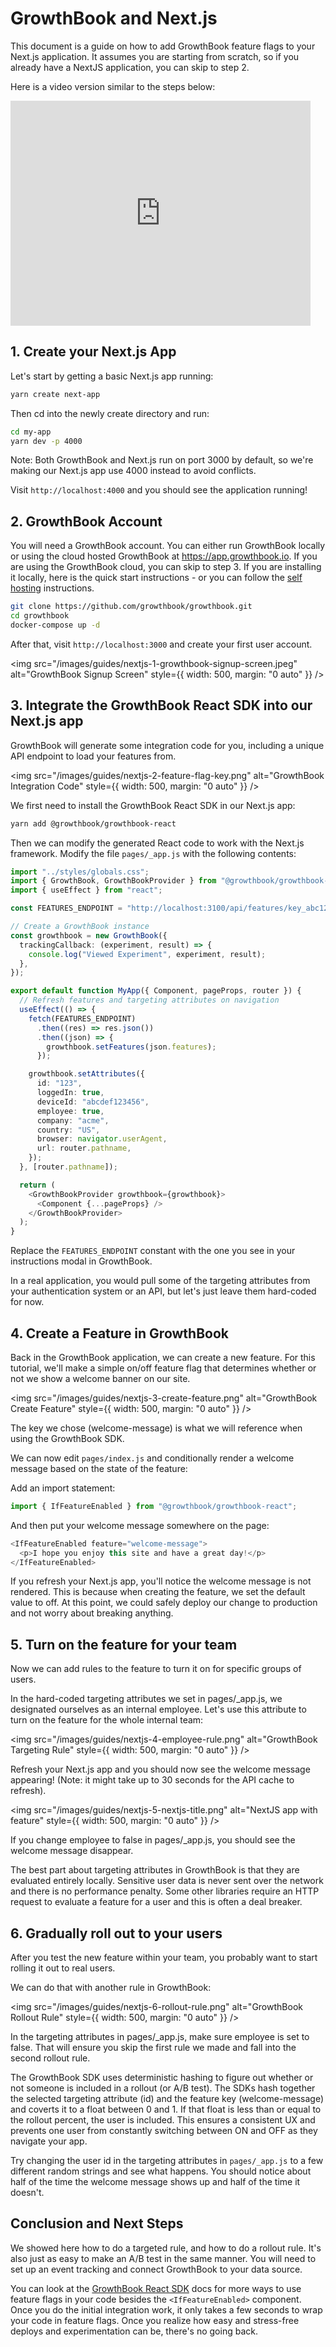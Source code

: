 # GrowthBook and Next.js

This document is a guide on how to add GrowthBook feature flags to your Next.js application. It assumes you are starting from scratch, so if you already have a NextJS application, you can skip to step 2.

Here is a video version similar to the steps below:

<iframe
  width="480"
  height="360"
  src="https://www.youtube.com/embed/J8tyS4j3DtA"
  title="Feature flagging and A/B testing with NextJS and GrowthBook"
  frameborder="0"
  allow="accelerometer; autoplay; clipboard-write; encrypted-media; gyroscope; picture-in-picture"
  allowfullscreen
></iframe>

## 1. Create your Next.js App

Let's start by getting a basic Next.js app running:

```bash
yarn create next-app
```

Then cd into the newly create directory and run:

```bash
cd my-app
yarn dev -p 4000
```

Note: Both GrowthBook and Next.js run on port 3000 by default, so we're making our Next.js app use 4000 instead to avoid conflicts.

Visit `http://localhost:4000` and you should see the application running!

## 2. GrowthBook Account

You will need a GrowthBook account. You can either run GrowthBook locally or using the cloud hosted GrowthBook at https://app.growthbook.io. If you are using the GrowthBook cloud, you can skip to step 3. If you are installing it locally, here is the quick start instructions - or you can follow the [self hosting](/self-host) instructions.

```bash
git clone https://github.com/growthbook/growthbook.git
cd growthbook
docker-compose up -d
```

After that, visit `http://localhost:3000` and create your first user account.

<img
  src="/images/guides/nextjs-1-growthbook-signup-screen.jpeg"
  alt="GrowthBook Signup Screen"
  style={{ width: 500, margin: "0 auto" }}
/>

## 3. Integrate the GrowthBook React SDK into our Next.js app

GrowthBook will generate some integration code for you, including a unique API endpoint to load your features from.

<img
  src="/images/guides/nextjs-2-feature-flag-key.png"
  alt="GrowthBook Integration Code"
  style={{ width: 500, margin: "0 auto" }}
/>

We first need to install the GrowthBook React SDK in our Next.js app:

```bash
yarn add @growthbook/growthbook-react
```

Then we can modify the generated React code to work with the Next.js framework. Modify the file `pages/_app.js` with the following contents:

```ts
import "../styles/globals.css";
import { GrowthBook, GrowthBookProvider } from "@growthbook/growthbook-react";
import { useEffect } from "react";

const FEATURES_ENDPOINT = "http://localhost:3100/api/features/key_abc123";

// Create a GrowthBook instance
const growthbook = new GrowthBook({
  trackingCallback: (experiment, result) => {
    console.log("Viewed Experiment", experiment, result);
  },
});

export default function MyApp({ Component, pageProps, router }) {
  // Refresh features and targeting attributes on navigation
  useEffect(() => {
    fetch(FEATURES_ENDPOINT)
      .then((res) => res.json())
      .then((json) => {
        growthbook.setFeatures(json.features);
      });

    growthbook.setAttributes({
      id: "123",
      loggedIn: true,
      deviceId: "abcdef123456",
      employee: true,
      company: "acme",
      country: "US",
      browser: navigator.userAgent,
      url: router.pathname,
    });
  }, [router.pathname]);

  return (
    <GrowthBookProvider growthbook={growthbook}>
      <Component {...pageProps} />
    </GrowthBookProvider>
  );
}
```

Replace the `FEATURES_ENDPOINT` constant with the one you see in your instructions modal in GrowthBook.

In a real application, you would pull some of the targeting attributes from your authentication system or an API, but let's just leave them hard-coded for now.

## 4. Create a Feature in GrowthBook

Back in the GrowthBook application, we can create a new feature. For this tutorial, we'll make a simple on/off feature flag that determines whether or not we show a welcome banner on our site.

<img
  src="/images/guides/nextjs-3-create-feature.png"
  alt="GrowthBook Create Feature"
  style={{ width: 500, margin: "0 auto" }}
/>

The key we chose (welcome-message) is what we will reference when using the GrowthBook SDK.

We can now edit `pages/index.js` and conditionally render a welcome message based on the state of the feature:

Add an import statement:

```ts
import { IfFeatureEnabled } from "@growthbook/growthbook-react";
```

And then put your welcome message somewhere on the page:

```ts
<IfFeatureEnabled feature="welcome-message">
  <p>I hope you enjoy this site and have a great day!</p>
</IfFeatureEnabled>
```

If you refresh your Next.js app, you'll notice the welcome message is not rendered. This is because when creating the feature, we set the default value to off. At this point, we could safely deploy our change to production and not worry about breaking anything.

## 5. Turn on the feature for your team

Now we can add rules to the feature to turn it on for specific groups of users.

In the hard-coded targeting attributes we set in pages/\_app.js, we designated ourselves as an internal employee. Let's use this attribute to turn on the feature for the whole internal team:

<img
  src="/images/guides/nextjs-4-employee-rule.png"
  alt="GrowthBook Targeting Rule"
  style={{ width: 500, margin: "0 auto" }}
/>

Refresh your Next.js app and you should now see the welcome message appearing! (Note: it might take up to 30 seconds for the API cache to refresh).

<img
  src="/images/guides/nextjs-5-nextjs-title.png"
  alt="NextJS app with feature"
  style={{ width: 500, margin: "0 auto" }}
/>

If you change employee to false in pages/\_app.js, you should see the welcome message disappear.

The best part about targeting attributes in GrowthBook is that they are evaluated entirely locally. Sensitive user data is never sent over the network and there is no performance penalty. Some other libraries require an HTTP request to evaluate a feature for a user and this is often a deal breaker.

## 6. Gradually roll out to your users

After you test the new feature within your team, you probably want to start rolling it out to real users.

We can do that with another rule in GrowthBook:

<img
  src="/images/guides/nextjs-6-rollout-rule.png"
  alt="GrowthBook Rollout Rule"
  style={{ width: 500, margin: "0 auto" }}
/>

In the targeting attributes in pages/\_app.js, make sure employee is set to false. That will ensure you skip the first rule we made and fall into the second rollout rule.

<div class="bg-blue-50 py-3 mb-5 px-4 text-gray-600 border-l-8 border-blue-200 dark:bg-blue-800 dark:text-gray-50">
  The GrowthBook SDK uses deterministic hashing to figure out whether or not
  someone is included in a rollout (or A/B test). The SDKs hash together the
  selected targeting attribute (id) and the feature key (welcome-message) and
  coverts it to a float between 0 and 1. If that float is less than or equal to
  the rollout percent, the user is included. This ensures a consistent UX and
  prevents one user from constantly switching between ON and OFF as they
  navigate your app.
</div>

Try changing the user id in the targeting attributes in `pages/_app.js` to a few different random strings and see what happens. You should notice about half of the time the welcome message shows up and half of the time it doesn't.

## Conclusion and Next Steps

We showed here how to do a targeted rule, and how to do a rollout rule. It's also just as easy to make an A/B test in the same manner. You will need to set up an event tracking and connect GrowthBook to your data source.

You can look at the [GrowthBook React SDK](/lib/react) docs for more ways to use feature flags in your code besides the `<IfFeatureEnabled>` component. Once you do the initial integration work, it only takes a few seconds to wrap your code in feature flags. Once you realize how easy and stress-free deploys and experimentation can be, there's no going back.
